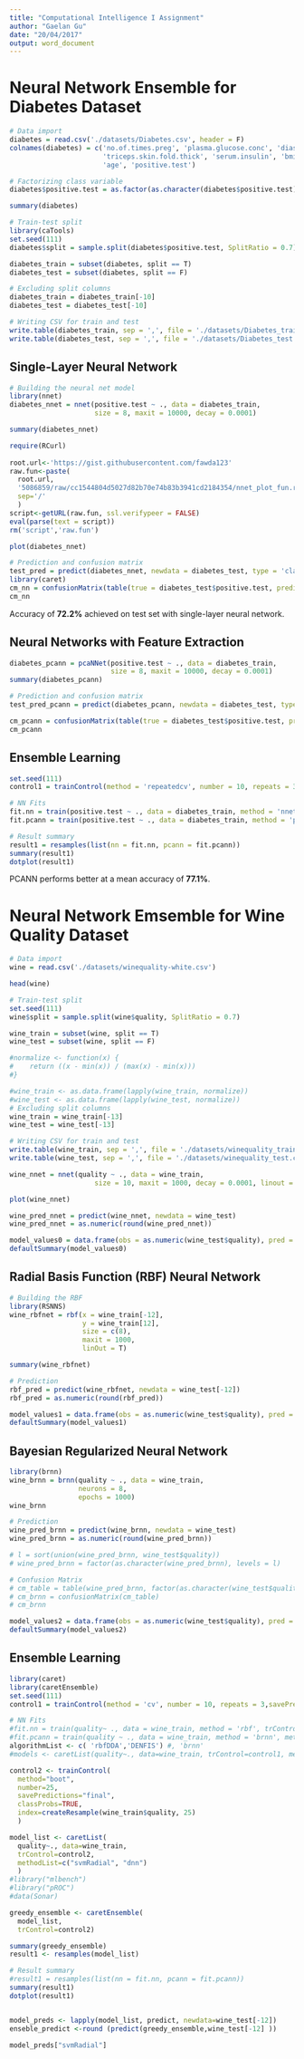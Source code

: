 ```yaml
---
title: "Computational Intelligence I Assignment"
author: "Gaelan Gu"
date: "20/04/2017"
output: word_document
---
```


# Neural Network Ensemble for Diabetes Dataset

```r
# Data import
diabetes = read.csv('./datasets/Diabetes.csv', header = F)
colnames(diabetes) = c('no.of.times.preg', 'plasma.glucose.conc', 'diastolic.pressure',
                       'triceps.skin.fold.thick', 'serum.insulin', 'bmi', 'diab.pedigree.func',
                       'age', 'positive.test')

# Factorizing class variable
diabetes$positive.test = as.factor(as.character(diabetes$positive.test))

summary(diabetes)
```

```r
# Train-test split
library(caTools)
set.seed(111)
diabetes$split = sample.split(diabetes$positive.test, SplitRatio = 0.7)

diabetes_train = subset(diabetes, split == T)
diabetes_test = subset(diabetes, split == F)

# Excluding split columns
diabetes_train = diabetes_train[-10]
diabetes_test = diabetes_test[-10]

# Writing CSV for train and test
write.table(diabetes_train, sep = ',', file = './datasets/Diabetes_train.csv', row.names = F)
write.table(diabetes_test, sep = ',', file = './datasets/Diabetes_test.csv', row.names = F)
```


## Single-Layer Neural Network

```r
# Building the neural net model
library(nnet)
diabetes_nnet = nnet(positive.test ~ ., data = diabetes_train,
                     size = 8, maxit = 10000, decay = 0.0001)

summary(diabetes_nnet)

```

```r
require(RCurl)
 
root.url<-'https://gist.githubusercontent.com/fawda123'
raw.fun<-paste(
  root.url,
  '5086859/raw/cc1544804d5027d82b70e74b83b3941cd2184354/nnet_plot_fun.r',
  sep='/'
  )
script<-getURL(raw.fun, ssl.verifypeer = FALSE)
eval(parse(text = script))
rm('script','raw.fun')
```
```r
plot(diabetes_nnet)
```


```r
# Prediction and confusion matrix
test_pred = predict(diabetes_nnet, newdata = diabetes_test, type = 'class')
library(caret)
cm_nn = confusionMatrix(table(true = diabetes_test$positive.test, predicted = test_pred))
cm_nn
```

Accuracy of **72.2%** achieved on test set with single-layer neural network.


## Neural Networks with Feature Extraction
```r
diabetes_pcann = pcaNNet(positive.test ~ ., data = diabetes_train,
                         size = 8, maxit = 10000, decay = 0.0001)
summary(diabetes_pcann)
```

```r
# Prediction and confusion matrix
test_pred_pcann = predict(diabetes_pcann, newdata = diabetes_test, type = 'class')

cm_pcann = confusionMatrix(table(true = diabetes_test$positive.test, predicted = test_pred_pcann))
cm_pcann
```


## Ensemble Learning
```r
set.seed(111)
control1 = trainControl(method = 'repeatedcv', number = 10, repeats = 3)

# NN Fits
fit.nn = train(positive.test ~ ., data = diabetes_train, method = 'nnet', metric = 'Accuracy', trControl = control1)
fit.pcann = train(positive.test ~ ., data = diabetes_train, method = 'pcaNNet', metric = 'Accuracy', trControl = control1)

# Result summary
result1 = resamples(list(nn = fit.nn, pcann = fit.pcann))
summary(result1)
dotplot(result1)
```


PCANN performs better at a mean accuracy of **77.1%**.


# Neural Network Emsemble for Wine Quality Dataset

```r
# Data import
wine = read.csv('./datasets/winequality-white.csv')

head(wine)
```

```r
# Train-test split
set.seed(111)
wine$split = sample.split(wine$quality, SplitRatio = 0.7)

wine_train = subset(wine, split == T)
wine_test = subset(wine, split == F)

#normalize <- function(x) {
#    return ((x - min(x)) / (max(x) - min(x)))
#}

#wine_train <- as.data.frame(lapply(wine_train, normalize))
#wine_test <- as.data.frame(lapply(wine_test, normalize))
# Excluding split columns
wine_train = wine_train[-13]
wine_test = wine_test[-13]

# Writing CSV for train and test
write.table(wine_train, sep = ',', file = './datasets/winequality_train.csv', row.names = F)
write.table(wine_test, sep = ',', file = './datasets/winequality_test.csv', row.names = F)
```

```r
wine_nnet = nnet(quality ~ ., data = wine_train,
                     size = 10, maxit = 1000, decay = 0.0001, linout = T)

plot(wine_nnet)
```

```r
wine_pred_nnet = predict(wine_nnet, newdata = wine_test)
wine_pred_nnet = as.numeric(round(wine_pred_nnet))

model_values0 = data.frame(obs = as.numeric(wine_test$quality), pred = wine_pred_nnet)
defaultSummary(model_values0)
```


## Radial Basis Function (RBF) Neural Network
```r
# Building the RBF
library(RSNNS)
wine_rbfnet = rbf(x = wine_train[-12],
                  y = wine_train[12],
                  size = c(8),
                  maxit = 1000,
                  linOut = T)

summary(wine_rbfnet)
```

```r
# Prediction
rbf_pred = predict(wine_rbfnet, newdata = wine_test[-12])
rbf_pred = as.numeric(round(rbf_pred))

model_values1 = data.frame(obs = as.numeric(wine_test$quality), pred = rbf_pred)
defaultSummary(model_values1)
```

## Bayesian Regularized Neural Network
```r
library(brnn)
wine_brnn = brnn(quality ~ ., data = wine_train,
                 neurons = 8,
                 epochs = 1000)
wine_brnn
```

```r
# Prediction
wine_pred_brnn = predict(wine_brnn, newdata = wine_test)
wine_pred_brnn = as.numeric(round(wine_pred_brnn))

# l = sort(union(wine_pred_brnn, wine_test$quality))
# wine_pred_brnn = factor(as.character(wine_pred_brnn), levels = l)

# Confusion Matrix
# cm_table = table(wine_pred_brnn, factor(as.character(wine_test$quality), levels = l))
# cm_brnn = confusionMatrix(cm_table)
# cm_brnn

model_values2 = data.frame(obs = as.numeric(wine_test$quality), pred = wine_pred_brnn)
defaultSummary(model_values2)
```

## Ensemble Learning
```r
library(caret)
library(caretEnsemble)
set.seed(111)
control1 = trainControl(method = 'cv', number = 10, repeats = 3,savePredictions=TRUE)

# NN Fits
#fit.nn = train(quality~ ., data = wine_train, method = 'rbf', trControl = control1)
#fit.pcann = train(quality ~ ., data = wine_train, method = 'brnn', metric = 'Accuracy', trControl = control1)
algorithmList <- c( 'rbfDDA','DENFIS') #, 'brnn'
#models <- caretList(quality~., data=wine_train, trControl=control1, methodList=algorithmList)

control2 <- trainControl(
  method="boot",
  number=25,
  savePredictions="final",
  classProbs=TRUE,
  index=createResample(wine_train$quality, 25)
  )

model_list <- caretList(
  quality~., data=wine_train,
  trControl=control2,
  methodList=c("svmRadial", "dnn")
  )
#library("mlbench")
#library("pROC")
#data(Sonar)

greedy_ensemble <- caretEnsemble(
  model_list,
  trControl=control2)

summary(greedy_ensemble)
result1 <- resamples(model_list)

# Result summary
#result1 = resamples(list(nn = fit.nn, pcann = fit.pcann))
summary(result1)
dotplot(result1)


model_preds <- lapply(model_list, predict, newdata=wine_test[-12])
enseble_predict <-round (predict(greedy_ensemble,wine_test[-12] ))

model_preds["svmRadial"]




```













